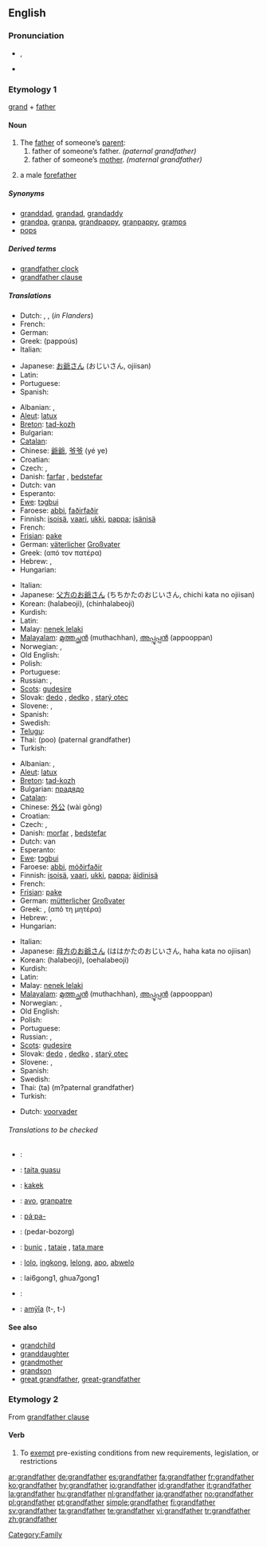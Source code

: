 ==English==

===Pronunciation===
* {{a|UK}} {{IPA|/ˈgɹændˌfɑː(ɹ)ðə(ɹ)/}}, {{SAMPA|/"gr{nd%fA:(r)D@(r)/}}
* {{audio|en-us-grandfather.ogg|Audio (US)}}

===Etymology 1===
[[grand]] + [[father]]

{{wikipedia}}

====Noun====
{{en-noun}}

# The [[father]] of someone’s [[parent]]:
## father of someone’s father. ''(paternal grandfather)''
## father of someone’s [[mother]]. ''(maternal grandfather)''
# {{context|by extension}} a male [[forefather]]

=====Synonyms=====
* [[granddad]], [[grandad]], [[grandaddy]]
* [[grandpa]], [[granpa]], [[grandpappy]], [[granpappy]], [[gramps]]
* [[pops]]

=====Derived terms=====
* [[grandfather clock]]
* [[grandfather clause]]

=====Translations=====
{{trans-top|grandfather (from either side)}}
* Dutch: {{t+|nl|grootvader|m}}, {{t+|nl|opa|m}}, {{t-|nl|bompa|m}} (''in Flanders'')
* French: {{t+|fr|grand-père|m}}
* German: {{t+|de|Großvater}}
* Greek: {{t+|el|παππούς|m|sc=Grek}} (pappoús)
* Italian: {{t+|it|nonno|m}}
{{trans-mid}}
* Japanese: [[お爺さん]] (おじいさん, ojiisan)
* Latin: {{t+|la|avus}}
* Portuguese: {{t+|pt|avô|m}}
* Spanish: {{t+|es|abuelo|m}}
{{trans-bottom}}

{{trans-top|paternal grandfather}}
* Albanian: {{t-|sq|gjysh|xs=Albanian}}, {{t+|sq|babagjysh|xs=Albanian}}
* [[Aleut]]: [[latux]]
* [[Breton]]: [[tad-kozh]] {{m}}
* Bulgarian: {{t+|bg|прадядо|m|sc=Cyrl}}
* [[Catalan]]: {{t-|ca|avi|m}}
* Chinese: [[爺爺]], [[爷爷]] (yé ye)
* Croatian: {{t+|hr|djed|m}}
* Czech: {{t-|cs|děda|m}}, {{t+|cs|děd|m}}
* Danish: [[farfar]] {{c}}, [[bedstefar]] {{c}}
* Dutch: {{t+|nl|grootvader}} van {{t-|nl|vaderszijde|m}}
* Esperanto: {{t-|eo|avo|xs=Esperanto}}
* [[Ewe]]: [[tɔgbui]]
* Faroese: [[abbi]], [[faðirfaðir]] {{m}}
* Finnish: [[isoisä]], [[vaari]], [[ukki]], [[pappa]]; [[isänisä]]
* French: {{t-|fr|grand-père paternel}}
* [[Frisian]]: [[pake]] {{m}}
* German: [[väterlich]]er [[Großvater]]
* Greek: {{t+|el|παππούς|tr=papús|sc=Grek}} (από τον πατέρα)
* Hebrew: {{t-|he|סב|m|alt=סָב|sc=Hebr}}, {{t+|he|סבא|m|alt=סַבָּא|sc=Hebr}}
* Hungarian: {{t+|hu|nagyapa}}
{{trans-mid}}
* Italian: {{t-|it|nonno paterno}}
* Japanese: [[父方]]の[[お爺さん]] (ちちかたのおじいさん, chichi kata no ojiisan)
* Korean: {{t+|ko|할아버지|sc=Hang}} (halabeoji), {{t-|ko|친할아버지|sc=Hang}} (chinhalabeoji)
* Kurdish: {{t+|ku|باپیر|sc=KUchar}}
* Latin: {{t-|la|avus paternus}}
* Malay: [[nenek lelaki]]
* [[Malayalam]]: [[മുത്തച്ഛന്‍]] (muthachhan), [[അപ്പൂപ്പന്‍]] (appooppan)
* Norwegian: {{t+|no|bestefar}}, {{t-|no|farfar}}
* Old English: {{t-|ang|ealdfæder|m|xs=Old English}}
* Polish: {{t+|pl|dziadek|m}}
* Portuguese: {{t+|pt|avô|m}}
* Russian: {{t+|ru|дед|m|sc=Cyrl}}, {{t+|ru|дедушка|m|sc=Cyrl}}
* [[Scots]]: [[gudesire]]
* Slovak: [[dedo#Slovak|dedo]] {{m}}, [[dedko]] {{m}}, [[starý otec]] {{m}}
* Slovene: {{t-|sl|ded|m}}, {{t+|sl|stari oče|m}}
* Spanish: {{t-|es|abuelo paterno}}
* Swedish: {{t+|sv|farfar|c}}
* [[Telugu]]: {{t|te|తాతయ్య|sc=Telu}}
* Thai: {{Thar|[[ปู่]]}} (poo) (paternal grandfather)
* Turkish: {{t+|tr|dede}}
{{trans-bottom}}

{{trans-top|maternal grandfather}}
* Albanian: {{t-|sq|gjysh|xs=Albanian}}, {{t+|sq|babagjysh|xs=Albanian}}
* [[Aleut]]: [[latux]]
* [[Breton]]: [[tad-kozh]] {{m}}
* Bulgarian: [[прадядо]] {{m}}
* [[Catalan]]: {{t-|ca|avi|m}}
* Chinese: [[外公]] (wài gōng)
* Croatian: {{t+|hr|djed|m}}
* Czech: {{t-|cs|děda|m}}, {{t+|cs|děd|m}}
* Danish: [[morfar]] {{c}}, [[bedstefar]] {{c}}
* Dutch: {{t+|nl|grootvader}} van {{t-|nl|moederszijde|m}}
* Esperanto: {{t-|eo|avo|xs=Esperanto}}
* [[Ewe]]: [[tɔgbui]]
* Faroese: [[abbi]], [[móðirfaðir]] {{m}}
* Finnish: [[isoisä]], [[vaari]], [[ukki]], [[pappa]]; [[äidinisä]]
* French: {{t-|fr|grand-père maternel}}
* [[Frisian]]: [[pake]] {{m}}
* German: [[mütterlich]]er [[Großvater]]
* Greek: {{t+|el|παππούς|tr=papús|sc=Grek}}, (από τη μητέρα)
* Hebrew: {{t-|he|סב|m|alt=סָב|sc=Hebr}}, {{t+|he|סבא|m|alt=סַבָּא|sc=Hebr}}
* Hungarian: {{t+|hu|nagyapa}}
{{trans-mid}}
* Italian: {{t-|it|nonno materno}}
* Japanese: [[母方]]の[[お爺さん]] (ははかたのおじいさん, haha kata no ojiisan)
* Korean: {{t+|ko|할아버지|sc=Hang}} (halabeoji), {{t-|ko|외할아버지|sc=Hang}} (oehalabeoji)
* Kurdish: {{KUchar|[[باپیر]]}}
* Latin: {{t-|la|avus maternus}}
* Malay: [[nenek lelaki]]
* [[Malayalam]]: [[മുത്തച്ഛന്‍]] (muthachhan), [[അപ്പൂപ്പന്‍]] (appooppan)
* Norwegian: {{t+|no|bestefar}}, {{t-|no|morfar}}
* Old English: {{t-|ang|ealdfæder|m|xs=Old English}}
* Polish: {{t+|pl|dziadek|m}}
* Portuguese: {{t-|pt|avô maternal}}
* Russian: {{t+|ru|дед|m|sc=Cyrl}}, {{t+|ru|дедушка|m|sc=Cyrl}}
* [[Scots]]: [[gudesire]]
* Slovak: [[dedo#Slovak|dedo]] {{m}}, [[dedko]] {{m}}, [[starý otec]] {{m}}
* Slovene: {{t-|sl|ded|m}}, {{t+|sl|stari oče|m}}
* Spanish: {{t-|es|abuelo materno}}
* Swedish: {{t+|sv|morfar|c}}
* Thai: {{Thai|[[ตา]]}} (ta) (m?paternal grandfather)
* Turkish: {{t+|tr|dede}}
{{trans-bottom}}

{{trans-top|male forefather}}
* Dutch: [[voorvader]] {{m}}
{{trans-mid}}
{{trans-bottom}}

======Translations to be checked======
{{checktrans-top}}

* {{ttbc|Arabic}}: {{Arab|[[جد|جدّ]]}}
* {{ttbc|Guaraní}}: [[taita guasu]]
* {{ttbc|Indonesian}}: [[kakek]]
* {{ttbc|Interlingua}}: [[avo]], [[granpatre]]
{{trans-mid}}
* {{ttbc|Central Sierra Miwok}}: [[páˑpa-]]
* {{ttbc|Persian}}: {{fa-Arab|[[پدربزرگ]]}} (pedar-bozorg)
* {{ttbc|Romanian}}: [[bunic]] {{m}}, [[tataie]] {{m}}, [[tata mare]] {{m}}
* {{ttbc|Tagalog}}: [[lolo]], [[ingkong]], [[lelong]], [[apo]], [[abwelo]]
* {{ttbc|Teochew}}: lai6gong1, ghua7gong1
* {{ttbc|Thai}}: {{Thai|[[ก๋ง]]}}
* {{ttbc|Tupinambá}}: [[amỹîa]] (t-, t-)
{{trans-bottom}}

====See also====
* [[grandchild]]
* [[granddaughter]]
* [[grandmother]]
* [[grandson]]
* [[great grandfather]], [[great-grandfather]]

===Etymology 2===
From [[grandfather clause]]

====Verb====
{{en-verb}}

# To [[exempt]] pre-existing conditions from new requirements, legislation, or restrictions

[[Category:Family]]

[[ar:grandfather]]
[[de:grandfather]]
[[es:grandfather]]
[[fa:grandfather]]
[[fr:grandfather]]
[[ko:grandfather]]
[[hy:grandfather]]
[[io:grandfather]]
[[id:grandfather]]
[[it:grandfather]]
[[la:grandfather]]
[[hu:grandfather]]
[[nl:grandfather]]
[[ja:grandfather]]
[[no:grandfather]]
[[pl:grandfather]]
[[pt:grandfather]]
[[simple:grandfather]]
[[fi:grandfather]]
[[sv:grandfather]]
[[ta:grandfather]]
[[te:grandfather]]
[[vi:grandfather]]
[[tr:grandfather]]
[[zh:grandfather]]
